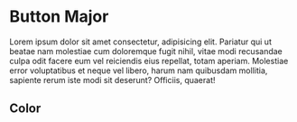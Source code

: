 
<Meta title="CommonJS/Dark/Components/ButtonMajor" />

# Button Major

Lorem ipsum dolor sit amet consectetur, adipisicing elit. Pariatur qui ut
beatae nam molestiae cum doloremque fugit nihil, vitae modi recusandae culpa
odit facere eum vel reiciendis eius repellat, totam aperiam. Molestiae error
voluptatibus et neque vel libero, harum nam quibusdam mollitia, sapiente rerum
iste modi sit deserunt? Officiis, quaerat!

## Color

<DesignTokenDocBlock categoryName="dist/js/es6/Dark/components/buttonMajor/color.js" maxHeight={10000} />
